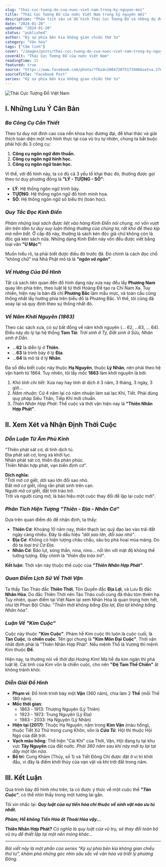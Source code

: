 ```yaml
---
slug: "thai-cuc-tuong-do-cua-nuoc-viet-nam-trong-ky-nguyen-moi"
title: "Thái Cực Tượng Đồ của nước Việt Nam trong kỷ nguyên mới"
description: "Phân tích sâu về đồ hình Thái Cực Tượng Đồ và những dự đoán về thời vận của Việt Nam trong kỷ nguyên mới dựa trên triết lý phương Đông."
date: "2024-01-20"
updated: "2024-01-20"
status: "published"
author: "Ký sự phía bên kia không gian chiều thứ tư"
category: "Văn hóa"
tags: ["tâm linh"]
cover: "/images/posts/thai-cuc-tuong-do-cua-nuoc-viet-nam-trong-ky-nguyen-moi.jpg"
coverAlt: "Thái Cực Tượng Đồ của nước Việt Nam"
readingTime: 15
featured: true
source: "https://www.facebook.com/photo/?fbid=286472075171946&set=a.278626265956527"
sourceTitle: "Facebook Post"
series: "Ký sự phía bên kia không gian chiều thứ tư"
---
```


![Thái Cực Tượng Đồ Việt Nam](/images/posts/thai-cuc-tuong-do-cua-nuoc-viet-nam-trong-ky-nguyen-moi.jpg)

## **I. Những Lưu Ý Căn Bản**

### ***Ba Công Cụ Cần Thiết***

Theo tư duy nơi đỉnh cao của nền khoa học đương đại, để khai thác và giải thích toàn diện một mô hình thực tại của vũ trụ tự nhiên, chúng ta bắt buộc phải hội đủ 3 công cụ:

1.  **Công cụ ngôn ngữ đơn thuần.**
2.  **Công cụ ngôn ngữ hình học.**
3.  **Công cụ ngôn ngữ toán học.**

Vì thế, với đồ hình này, ta có đủ cả 3 yếu tố khai thác đó, thường được gọi theo tư duy phương đông là **"LÝ - TƯỢNG - SỐ"**:

*   **LÝ**: Hệ thống ngôn ngữ trình bày.
*   **TƯỢNG**: Hệ thống ngôn ngữ đồ hình minh họa.
*   **SỐ**: Hệ thống ngôn ngữ số biểu thị (toán học).

### ***Quy Tắc Đọc Kinh Điển***

*Phàm những loại sách được liệt vào hàng Kinh Điển nói chung, nó vốn vượt lên trên tầm tư duy suy luận thông thường của chúng ta, rất khó để theo kịp mà nắm bắt.* Ở cấp độ này, thường là sách kén độc giả chứ không còn là độc giả kén sách nữa. Những dạng Kinh Điển này vốn đều được viết bằng loại văn **"U Mặc"**!

Muốn hiểu rõ, ta phải biết được điều đó trước đã. Đó chính là cách đọc chỗ "không chữ" mà Nhà Phật mô tả là ***"ngôn vô ngôn"***.

### ***Về Hướng Của Đồ Hình***

Tất cả sách liên quan đến đồ hình dạng này xưa nay đều lấy **Phương Nam** quay lên phía trên, theo luật lệ từ thời Hoàng Đế tạo ra Chỉ Nam Xa. Tuy nhiên, hiện nay la bàn đã chỉ **Phương Bắc** làm mẫu mực, và toàn cầu cũng thống nhất lấy hướng phía trên biểu đồ là Phương Bắc. Vì thế, tôi cũng đã xoay lại và quy định theo sự thống nhất đó.

### ***Về Năm Khởi Nguyên (1863)***

Theo các sách xưa, có sự bất đồng về năm khởi nguyên (... 62, ...63, ... 64). Điều này do lý tại hệ thống **Tam Tài**: *Trời sinh ở Tý, Đất sinh ở Sửu, Nhân sinh ở Dần*.

*   ...**62** là diễn lý ở **Thiên**.
*   ...**63** là trình bày ở lý **Địa**.
*   ...**64** là mô tả ở lý **Nhân**.

Đa số đều biết cuộc này thuộc **Hạ Nguyên**, thuộc **Lý Nhân**, nên phải theo hệ vận hành từ 1864. Tuy nhiên, tôi lấy mốc **1863** làm khởi nguyên là bởi:

1.  *Khó tính chi tiết*: Xưa nay hay tính di dịch ở 3 năm, 3 tháng, 3 ngày, 3 giờ...
2.  *Năm nhuận*: Cứ 4 năm lại có năm nhuận làm sai lạc Khí, Tiết. Phải dùng quy pháp Siêu Thần, Tiếp Khí mới chuẩn.
3.  *Thiên Nhân Hợp Phát*: Thế cuộc và thời vận hiện nay là **"Thiên Nhân Hợp Phát"**.

## **II. Xem Xét và Nhận Định Thời Cuộc**

### ***Dẫn Luận Từ Âm Phù Kinh***

"Thiên phát sát cơ, di tinh dịch tú.  
Địa phát sát cơ, long xà khởi lục.  
Nhân phát sát cơ, thiên địa phản phúc.  
Thiên Nhân hợp phát, vạn biến định cơ".  

**Dịch nghĩa:**  
"Trời mở cơ giết, dời sao lớn đổi sao nhỏ.  
Đất mở cơ giết, rồng rắn phát sinh trên cạn.  
Người mở cơ giết, đất trời tráo trở.  
Trời và người cùng mở, là báo hiệu một cuộc thay đổi để lập lại cuộc mới".

### ***Phân Tích Hiện Tượng "Thiên - Địa - Nhân Cơ"***

Dựa trên quan điểm đó để nhận định, ta thấy:

*   **Thiên Cơ**: Khoảng 10 năm nay, thiên thạch lạc quỹ đạo lao vào trái đất ngày càng nhiều. Đây là dấu hiệu *"dời sao lớn, đổi sao nhỏ"*.
*   **Địa Cơ**: Không có hiện tượng châu chấu, sâu bọ phá hoại mùa màng. Do đó ta *loại trừ Cơ Địa*.
*   **Nhân Cơ**: Bão lụt, sóng thần, nina, nino... nổi lên với mật độ không thể tưởng tượng. Đây chính là *"thiên địa tráo trở"*.

**Kết luận**: Thời vận này thuộc thế cuộc của ***"Thiên Nhân Hợp Phát"***.

### ***Quan Điểm Lịch Sử Về Thời Vận***

Ta thấy Tào Tháo đắc **Thiên Thời**, Tôn Quyền đắc **Địa Lợi**, và Lưu Bị đắc **Nhân Hòa**. Do đắc Thiên Thời nên Tào Tháo cuối cùng đã thâu tóm thiên hạ. Tuy nhiên, quan điểm tại Việt Nam lại xem Nhân Hòa là quan trọng hơn hết, như lời Phan Bội Châu: *"Thiên thời không bằng Địa lợi, Địa lợi không bằng Nhân hòa"*.

### ***Luận Về "Kim Cuộc"***

Cuộc này thuộc **"Kim Cuộc"**. Phàm hễ Kim cuộc thì luôn là cuộc cuối, là **Tàn Cuộc**, là **chiến cuộc**. Tên gọi chung là **"Kim Môn Đại Cuộc"**. Thời vận nhất định phải là "Thiên Nhân Hợp Phát". Nếu mệnh Thổ là Vương thì mệnh Kim thuộc **Đế**.

Hiện nay, ta thường nói về *thời đại Hoàng Kim*! Mà hễ đa kim ngân thì phá luật lệ. Cái tính của Kim vốn là chiến cuộc, cho nên **"Đệ Tam Thế Chiến"** ắt không tránh khỏi.

### ***Diễn Giải Đồ Hình***

*   **Phạm vi**: Đồ hình trình bày một **Vận** (360 năm), chia làm 2 **Thế** (mỗi Thế 180 năm).
*   **Mốc thời gian**:
    *   1863 - 1913: Thượng Nguyên (Lý Thiên)
    *   1923 - 1973: Trung Nguyên (Lý Địa)
    *   1983 - 2033: Hạ Nguyên (Lý Nhân)
*   **Hiện tại (2017)**: Thuộc Hạ Nguyên, nằm trong **Kim Vận** (màu hồng), thuộc Tiết Xử Thử trong cung Khôn, vốn là ***Cửa Tử***. Hội thì thuộc Hội Ngọ của đất trời.
*   **Vạch màu hồng**: Thể hiện "Cái Khí" của Thời, Vận, Hội đang tụ tại khu vực **Tây Nguyên** của đất nước. *Phải 360 năm sau khí này mới tụ lại tại đây một lần nữa*.
*   **Bố trí**: Cung Khảm (Thủy, số 1) và Tiết Đông Chí được đặt ở vị trí khởi đầu, vì đây là điểm khởi thủy của vạn vật và khí trời đất trong năm.

## **III. Kết Luận**

Qua trình bày đồ hình như trên, ta có được ý thức về một cuộc thế ***"Tàn Cuộc"***, có thể nhìn thấy trong một tương lai gần.

Tôi xin nhắc lại: ***Quy luật của sự tiến hóa chỉ thuộc về sinh vật nào ưu tú nhất.***

***Phàm; Hễ không Tiến Hóa ắt Thoái Hóa vậy...***

**Thiên Nhân Hợp Phát?** *Có nghĩa là quy luật của vũ trụ, sẽ thay đổi toàn bộ vũ trụ để thiết lập lại một nền móng khác...*

---

*Bài viết này là một phần của series "Ký sự phía bên kia không gian chiều thứ tư", khám phá những góc nhìn sâu sắc về văn hóa và triết lý phương Đông.*